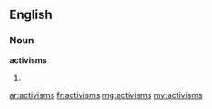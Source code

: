 ==English==

===Noun===
'''activisms'''
# {{plural of|activism}}

[[ar:activisms]]
[[fr:activisms]]
[[mg:activisms]]
[[my:activisms]]